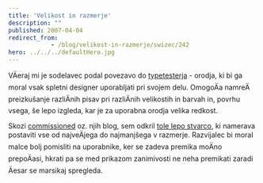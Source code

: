 ```yaml
---
title: 'Velikost in razmerje'
description: ""
published: 2007-04-04
redirect_from: 
            - /blog/velikost-in-razmerje/swizec/242
hero: ../../../defaultHero.jpg
---
```


VÄeraj mi je sodelavec podal povezavo do [typetesterja](http://typetester.maratz.com/) - orodja, ki bi ga moral vsak spletni designer uporabljati pri svojem delu. OmogoÄa namreÄ preizkušanje razliÄnih pisav pri razliÄnih velikostih in barvah in, povrhu vsega, še lepo izgleda, kar je za uporabna orodja velika redkost.

Skozi [commissioned](http://www.commissionedcomic.com/) oz. njih blog, sem odkril [tole lepo stvarco](http://www.nikon.co.jp/main/eng/feelnikon/discovery/universcale/index_f.htm), ki namerava postaviti vse od najveÄjega do najmanjšega v razmerje. Razvijalec bi moral malce bolj pomisliti na uporabnike, ker se zadeva premika moÄno prepoÄasi, hkrati pa se med prikazom zanimivosti ne neha premikati zaradi Äesar se marsikaj spregleda.
